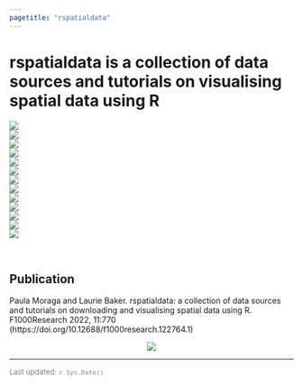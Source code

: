 ```yaml
---
pagetitle: "rspatialdata"
---
```


# **rspatialdata** is a collection of data sources and tutorials on visualising spatial data using R

<div class="icon-grid">
  <div class="row">
  <div class="col-sm-1"></div>
  <div class="col-sm-2">
  <a href="admin_boundaries.html"><img src="images/admin_boundaries.jpg"></a>
  </div>
  <div class="col-sm-2">
  <a href="osm.html"><img src="images/osm.jpg"></a>
  </div>
  <div class="col-sm-2">
  <a href="population.html"><img src="images/population.jpg"></a>
  </div>
  <div class="col-sm-2">
  <a href="elevation.html"><img src="images/elevation.jpg"></a>
  </div>
  <div class="col-sm-2">
  <a href="temperature.html"><img src="images/temperature.jpg"></a>
  </div>
  <div class="col-sm-1"></div>
  </div>
  <div class="row">
  <div class="col-sm-1"></div>
  <div class="col-sm-2">
  <a href="rainfall.html"><img src="images/rainfall.jpg"></a>
  </div>
  <div class="col-sm-2">
  <a href="humidity.html"><img src="images/humidity.jpg"></a>
  </div>
  <div class="col-sm-2">
  <a href="vegetation.html"><img src="images/vegetation.jpg"></a>
  </div>
  <div class="col-sm-2">
  <a href="land_cover.html"><img src="images/land_cover.jpg"></a>
  </div>
  <div class="col-sm-2">
  <a href="dhs-data.html"><img src="images/dhs.jpg"></a>
  </div>
  <div class="col-sm-1"></div>
  </div>
  <div class="row">
  <div class="col-sm-3"></div>
  <div class="col-sm-2">
  <a href="malaria.html"><img src="images/malaria.jpg"></a>
  </div>
  <div class="col-sm-2">
  <a href="air_pollution.html"><img src="images/air_pollution.jpg"></a>
  </div>
  <div class="col-sm-2">
  <a href="species_occurrence.html"><img src="images/species_occurrence.jpg"></a>
  </div>
  <div class="col-sm-3"></div>
  </div>
</div>


<br>

## Publication

Paula Moraga and Laurie Baker. rspatialdata: a collection of data sources and tutorials on downloading and visualising spatial data using R. F1000Research 2022, 11:770 (https://doi.org/10.12688/f1000research.122764.1)


<center>

<a href="https://f1000research.com/articles/11-770" target="_blank"><img src="images/f1000paper.png" /></a>
 

</center>


---

<p style ="color:grey; font-size: 13px;">Last updated: `r Sys.Date()`</p>
